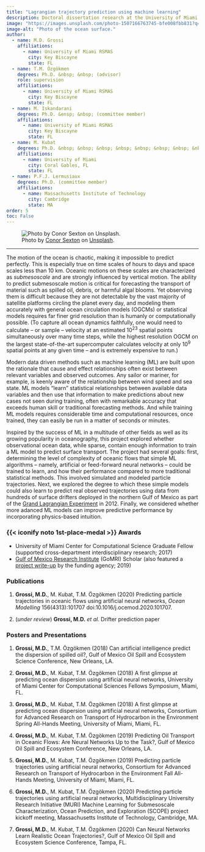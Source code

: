 ```yaml
---
title: "Lagrangian trajectory prediction using machine learning"
description: Doctoral dissertation research at the University of Miami under the direction of Dr. Tamay Özgökmen <br> 2016-2021
image: "https://images.unsplash.com/photo-1507166763745-bfe008fbb831?q=80&w=3540&auto=format&fit=crop&ixlib=rb-4.0.3&ixid=M3wxMjA3fDB8MHxwaG90by1wYWdlfHx8fGVufDB8fHx8fA%3D%3D"
image-alt: "Photo of the ocean surface."
author:
  - name: M.D. Grossi
    affiliations:
      - name: University of Miami RSMAS
        city: Key Biscayne
        state: FL
  - name: T.M. Özgökmen
    degrees: Ph.D. &nbsp; &nbsp; (advisor)
    role: supervision
    affiliations:
      - name: University of Miami RSMAS
        city: Key Biscayne
        state: FL
  - name: M. Iskandarani
    degrees: Ph.D. &ensp; &nbsp; (committee member)
    affiliations:
      - name: University of Miami RSMAS
        city: Key Biscayne
        state: FL
  - name: M. Kubat
    degrees: Ph.D. &nbsp; &nbsp; &nbsp; &nbsp; &nbsp; &nbsp; &nbsp; &nbsp; &nbsp; (committee member)
    affiliations:
      - name: University of Miami
        city: Coral Gables, FL
        state: FL
  - name: P.F.J. Lermusiaux
    degrees: Ph.D. (committee member)
    affiliations:
      - name: Massachusetts Institute of Technology
        city: Cambridge
        state: MA
order: 5
toc: False
---
```


![Photo by [Conor Sexton](https://unsplash.com/@conorsexton) on [Unsplash](https://unsplash.com/).](https://images.unsplash.com/photo-1507166763745-bfe008fbb831?q=80&w=3540&auto=format&fit=crop&ixlib=rb-4.0.3&ixid=M3wxMjA3fDB8MHxwaG90by1wYWdlfHx8fGVufDB8fHx8fA%3D%3D){fig-alt="Photo of the ocean surface."}

***

The motion of the ocean is chaotic, making it impossible to predict perfectly. This is especially true on time scales of hours to days and space scales less than 10 km. Oceanic motions on these scales are characterized as *submesoscale* and are strongly influenced by vertical motion. The ability to predict submesoscale motion is critical for forecasting the transport of material such as spilled oil, debris, or harmful algal blooms. Yet observing them is difficult because they are not detectable by the vast majority of satellite platforms circling the planet every day, and modeling them accurately with general ocean circulation models (OGCMs) or statistical models requires far finer grid resolution than is humanly or computationally possible. (To capture all ocean dynamics faithfully, one would need to calculate -- or sample -- velocity at an estimated 10^23^ spatial points simultaneously over many time steps, while the highest resolution OGCM on the largest state-of-the-art supercomputer calculates velocity at only 10^9^ spatial points at any given time -- and is extremely expensive to run.)

Modern data driven methods such as machine learning (ML) are built upon the rationale that cause and effect relationships often exist between relevant variables and observed outcomes. Any sailor or mariner, for example, is keenly aware of the relationship between wind speed and sea state. ML models "learn" statistical relationships between available data variables and then use that information to make predictions about new cases not seen during training, often with remarkable accuracy that exceeds human skill or traditional forecasting methods. And while training ML models requires considerable time and computational resources, once trained, they can easily be run in a matter of seconds or minutes.

Inspired by the success of ML in a multitude of other fields as well as its growing popularity in oceanography, this project explored whether observational ocean data, while sparse, contain enough information to train a ML model to predict surface transport. The project had several goals: first, determining the level of complexity of oceanic flows that simple ML algorithms -- namely, artificial or feed-forward neural networks -- could be trained to learn, and how their performance compared to more traditional statistical methods. This involved simulated and modeled particle trajectories. Next, we explored the degree to which these simple models could also learn to predict real observed trajectories using data from hundreds of surface drifters deployed in the northern Gulf of Mexico as part of the [Grand Lagrangian Experiment](http://carthe.org/glad/){target="_blank"} in 2012. Finally, we considered whether more adanced ML models can improve predictive performance by incorporating physics-based intuition.

### {{< iconify noto 1st-place-medal >}} Awards
- University of Miami Center for Computational Science Graduate Fellow (supported cross-department interdisciplinary research; 2017)
- [Gulf of Mexico Research Institute](https://gulfresearchinitiative.org/){target="_blank"} (GoMRI) Scholar (also featured a [project write-up](https://gulfresearchinitiative.org/grad-student-grossi-uses-artificial-intelligence-to-map-ocean-flows/){target="_blank"} by the funding agency; 2019)

### Publications

1. **Grossi, M.D.**, M. Kubat, T.M. Özgökmen (2020) Predicting particle trajectories in oceanic flows using artificial neural networks, *Ocean Modelling* 156(4313):101707 doi:10.1016/j.ocemod.2020.101707.

2. (*under review*) **Grossi, M.D.** *et al.* Drifter prediction paper

### Posters and Presentations

1. **Grossi, M.D.**, T.M. Özgökmen (2018) Can artificial intelligence predict the dispersion of spilled oil?, Gulf of Mexico Oil Spill and Ecosystem Science Conference, New Orleans, LA.

2. **Grossi, M.D.**, M. Kubat, T.M. Özgökmen (2018) A first glimpse at predicting ocean dispersion using artificial neural networks, University of Miami Center for Computational Sciences Fellows Symposium, Miami, FL.

3. **Grossi, M.D.**, M. Kubat, T.M. Özgökmen (2018) A first glimpse at predicting ocean dispersion using artificial neural networks, Consortium for Advanced Research on Transport of Hydrocarbon in the Environment Spring All-Hands Meeting, University of Miami, Miami, FL.

4. **Grossi, M.D.**, M. Kubat, T.M. Özgökmen (2019) Predicting Oil Transport in Oceanic Flows: Are Neural Networks Up to the Task?, Gulf of Mexico Oil Spill and Ecosystem Conference, New Orleans, LA.

4. **Grossi, M.D.**, M. Kubat, T.M. Özgökmen (2019) Predicting particle trajectories using artificial neural networks, Consortium for Advanced Research on Transport of Hydrocarbon in the Environment Fall All-Hands Meeting, University of Miami, Miami, FL.

5. **Grossi, M.D.**, M. Kubat, T.M. Özgökmen (2020) Predicting particle trajectories using artificial neural networks, Multidisciplinary University Research Initiative (MURI) Machine Learning for Submesoscale Characterization, Ocean Prediction, and Exploration (SCOPE) project kickoff meeting, Massachusetts Institute of Technology, Cambridge, MA.

6. **Grossi, M.D.**, M. Kubat, T.M. Özgökmen (2020) Can Neural Networks Learn Realistic Ocean Trajectories?, Gulf of Mexico Oil Spill and Ecosystem Science Conference, Tampa, FL.
